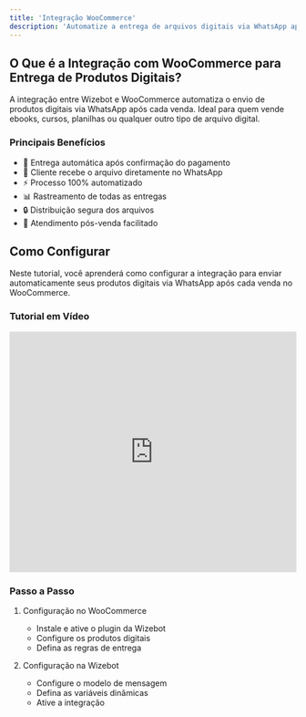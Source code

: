 ```yaml
---
title: 'Integração WooCommerce'
description: 'Automatize a entrega de arquivos digitais via WhatsApp após vendas no WooCommerce'
---
```


## O Que é a Integração com WooCommerce para Entrega de Produtos Digitais?

A integração entre Wizebot e WooCommerce automatiza o envio de produtos digitais via WhatsApp após cada venda. Ideal para quem vende ebooks, cursos, planilhas ou qualquer outro tipo de arquivo digital.

### Principais Benefícios

- 🚀 Entrega automática após confirmação do pagamento
- 📱 Cliente recebe o arquivo diretamente no WhatsApp
- ⚡ Processo 100% automatizado
- 📊 Rastreamento de todas as entregas
- 🔒 Distribuição segura dos arquivos
- 💬 Atendimento pós-venda facilitado

## Como Configurar

Neste tutorial, você aprenderá como configurar a integração para enviar automaticamente seus produtos digitais via WhatsApp após cada venda no WooCommerce.

### Tutorial em Vídeo

<iframe
  width="100%"
  height="422"
  src="https://www.youtube.com/embed/XdpYnqpS4rI"
  title="Como Criar um Formulário de Captura e Enviar Mensagens no WhatsApp"
  frameborder="0"
  allow="accelerometer; autoplay; clipboard-write; encrypted-media; gyroscope; picture-in-picture"
  allowfullscreen
></iframe>

### Passo a Passo

1. Configuração no WooCommerce
   - Instale e ative o plugin da Wizebot
   - Configure os produtos digitais
   - Defina as regras de entrega

2. Configuração na Wizebot
   - Configure o modelo de mensagem
   - Defina as variáveis dinâmicas
   - Ative a integração
